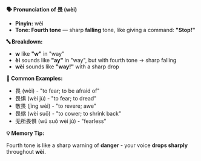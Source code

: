 **🗣️ Pronunciation of 畏 (wèi)**

- **Pinyin:** wèi
- **Tone: Fourth tone** — sharp **falling** tone, like giving a command: **"Stop!"**

**🔤 Breakdown:**

- **w** like **"w"** in "way"
- **èi** sounds like **"ay"** in "way", but with fourth tone → sharp falling
- **wèi** sounds like **"way!"** with a sharp drop

**📝 Common Examples:**

- 畏 (wèi) - "to fear; to be afraid of"
- 畏惧 (wèi jù) - "to fear; to dread"
- 敬畏 (jìng wèi) - "to revere; awe"
- 畏缩 (wèi suō) - "to cower; to shrink back"
- 无所畏惧 (wú suǒ wèi jù) - "fearless"

**💡 Memory Tip:**

Fourth tone is like a sharp warning of **danger** - your voice **drops sharply** throughout **wèi**.
